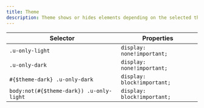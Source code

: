 ```yaml
---
title: Theme
description: Theme shows or hides elements depending on the selected theme (light or dark).
---
```


| Selector                                 | Properties                  |
| ---------------------------------------- | --------------------------- |
| `.u-only-light`                          | `display: none!important;`  |
| `.u-only-dark`                           | `display: none!important;`  |
| `#{$theme-dark} .u-only-dark`            | `display: block!important;` |
| `body:not(#{$theme-dark}) .u-only-light` | `display: block!important;` |
